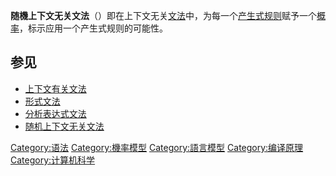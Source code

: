 {{多個問題|
{{Expert|time=2011-12-29}}
{{Expand|time=2011-12-29}}
{{unreferenced|time=2011-11-02T04:40:48+00:00}}
{{Expand English}}
}}'''随機上下文无关文法'''（{{lang-en|Stochastic context-free grammar}}）即在上下文无关[[文法|文法]]中，为每一个[[产生式规则|产生式规则]]赋予一个[[概率|概率]]，标示应用一个产生式规则的可能性。

== 参见 ==
* [[上下文有关文法|上下文有关文法]]
* [[形式文法|形式文法]]
* [[分析表达式文法|分析表达式文法]]
* [[随机上下文无关文法|随机上下文无关文法]]

[[Category:语法|Category:语法]]
[[Category:機率模型|Category:機率模型]]
[[Category:語言模型|Category:語言模型]]
[[Category:编译原理|Category:编译原理]]
[[Category:计算机科学|Category:计算机科学]]